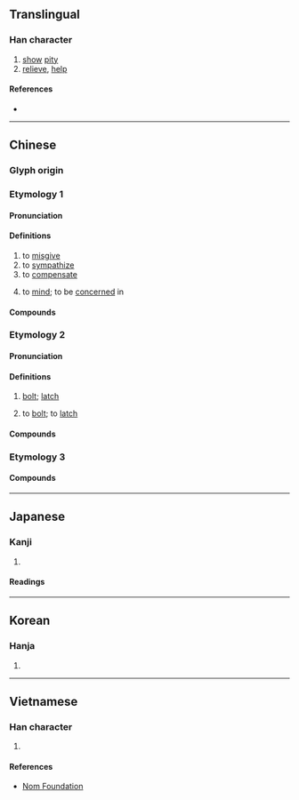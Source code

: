 {{also|賉|卹|䘏}}
{{character info}}
==Translingual==

===Han character===
{{Han char|rn=61|rad=心|as=06|sn=9|four=97010|canj=PHBT|ids=⿰忄血}}

# [[show]] [[pity]]
# [[relieve]], [[help]]

====References====
* {{Han ref|kx=0385.040|dkj=10583|dj=0715.220|hdz=42296.100|uh=6064|ud=24676|bh=ABF2|bd=44018}}

----

==Chinese==

===Glyph origin===
{{Han etym}}

===Etymology 1===
{{zh-forms}}

====Pronunciation====
{{zh-pron
|m=xù
|m-s=
|c=seot1
|c-t=
|g=
|h=pfs=sit
|j=
|mb=sṳ̆
|md=
|mn=sut
|mn-t=sug4
|w=4xyq
|x=
|mc=y
|oc=y
|cat=v
}}

====Definitions====
{{zh-hanzi}}

# to [[misgive]]
# to [[sympathize]]
# to [[compensate]]
# {{lb|zh|archaic}} to [[mind]]; to be [[concern]]ed in
#: {{zh-x|女{rǔ} 罪 之 不-恤，而 又 何 請 焉？不 速 死，司寇 將 至。|You '''show no concern''' over you own crimes, so what demands are there that are yours to make? In case you fail to bring about your own immediate death, the ''sikou'' is coming to take you in any moment.|ref=Zuozhuan}}

====Compounds====
{{zh-der|不恤|優恤|勤恤|周恤|國恤|嫠不恤緯|存恤|安富恤窮|安富恤貧|安民恤眾|恤事|恤刑|恤功|恤勞|恤嫠|恤孤|恤孤念寡|恤孤念苦|恤恤|恤然|恤病|恤老憐貧|恤貧|恤近忽遠|恤隱|恩恤|患難相恤|惠恤|憂國恤民|憐恤|憐貧恤老|憐貧恤苦|憫恤|振窮恤寡|撫孤恤寡|撫恤|收恤|救災恤患|敬老恤貧|欽恤|淹恤|畏天恤民|矜恤|矜貧恤獨|賑恤|軫恤|銜恤|順天恤民|顧恤|體恤}}

===Etymology 2===
{{zh-forms|alt=戌,銊}}
{{rfe|zh}}

====Pronunciation====
{{zh-pron
|c=seot1
|dial=n
|cat=n,v
}}

====Definitions====
{{zh-hanzi}}

# {{lb|zh|Cantonese}} [[bolt]]; [[latch]]
# {{lb|zh|Cantonese}} to [[bolt]]; to [[latch]]
#: {{zh-x|恤 門|to '''bolt''' the door|C}}

====Compounds====
{{zh-der|門恤}}

===Etymology 3===
{{zh-forms}}
{{zh-see|裇}}

====Compounds====
{{zh-der|恤衫|T恤}}

----

==Japanese==

===Kanji===
{{ja-kanji|grade=|rs=心06}}

# {{rfdef|ja|sort=心06}}

====Readings====
{{ja-readings
|goon=しゅち
|kanon=しゅつ
|kanyoon=じゅつ
|kun=あわ-れむ, うれ-える, めぐ-む
|nanori=めぐむ
}}

----

==Korean==

===Hanja===
{{ko-hanja|hangeul=휼|eumhun=|rv=hyul|mr=hyul|y=hyul}}

# {{rfdef|ko|sort=心06}}

----

==Vietnamese==

===Han character===
{{vi-readings|reading=tuất|rs=心06}}

# {{rfdef|vi|sort=心06}}

====References====
* [http://nomfoundation.org/common/nom_details.php?codepoint=6064 Nom Foundation]